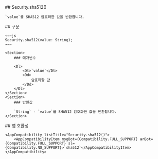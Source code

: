 
<Section>
    ## Security.sha512()

    `value`를 SHA512 암호화한 값을 반환합니다.
</Section>
<Section>
    ## 구문

    ~~~js
    Security.sha512(value: String);
    ~~~

    <Section>
        ### 매개변수

        <Dl>
            <Dt>`value`</Dt>
            <Dd>
                암호화할 값
            </Dd>
        </Dl>
    </Section>
    <Section>
        ### 반환값

        `String` - `value`를 SHA512 암호화한 값을 반환합니다.
    </Section>
</Section>
<Section>
    ## 앱 호환성

    <AppCompatibility listTitle="Security.sha512()">
        <AppCompatibilityItem msgBot={Compatibility.FULL_SUPPORT} arBot={Compatibility.FULL_SUPPORT} sl={Compatibility.NO_SUPPORT}>`sha512`</AppCompatibilityItem>
    </AppCompatibility>
</Section>